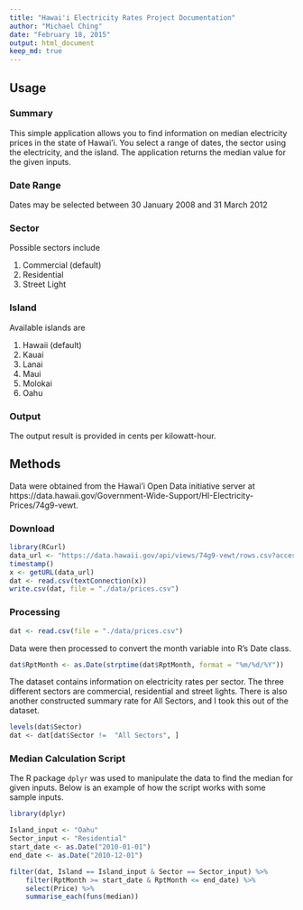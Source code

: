 ```yaml
---
title: "Hawai'i Electricity Rates Project Documentation"
author: "Michael Ching"
date: "February 18, 2015"
output: html_document
keep_md: true
---
```


## Usage
### Summary
This simple application allows you to find information on median electricity prices in the state of Hawai'i. You select a range of dates, the sector using the electricity, and the island. The application returns the median value for the given inputs.

### Date Range
Dates may be selected between 30 January 2008 and 31 March 2012

### Sector
Possible sectors include 

1. Commercial (default)
1. Residential
1. Street Light

### Island
Available islands are

1. Hawaii (default)
1. Kauai
1. Lanai
1. Maui
1. Molokai
1. Oahu

### Output
The output result is provided in cents per kilowatt-hour.

## Methods
Data were obtained from the Hawai'i Open Data initiative server at https://data.hawaii.gov/Government-Wide-Support/HI-Electricity-Prices/74g9-vewt.

### Download
```r
library(RCurl)
data_url <- "https://data.hawaii.gov/api/views/74g9-vewt/rows.csv?accessType=DOWNLOAD"
timestamp()
x <- getURL(data_url)
dat <- read.csv(textConnection(x))
write.csv(dat, file = "./data/prices.csv")
```

### Processing
```r
dat <- read.csv(file = "./data/prices.csv")
```

Data were then processed to convert the month variable into R's Date class. 
```r
dat$RptMonth <- as.Date(strptime(dat$RptMonth, format = "%m/%d/%Y"))
```

The dataset contains information on electricity rates per sector. The three different sectors are commercial, residential and street lights. There is also another constructed summary rate for All Sectors, and I took this out of the dataset.

```r
levels(dat$Sector)
dat <- dat[dat$Sector !=  "All Sectors", ]
```

### Median Calculation Script
The R package `dplyr` was used to manipulate the data to find the median for given inputs. Below is an example of how the script works with some sample inputs.
```r
library(dplyr)

Island_input <- "Oahu"
Sector_input <- "Residential"
start_date <- as.Date("2010-01-01")
end_date <- as.Date("2010-12-01")

filter(dat, Island == Island_input & Sector == Sector_input) %>%
    filter(RptMonth >= start_date & RptMonth <= end_date) %>%
    select(Price) %>%
    summarise_each(funs(median))
```

